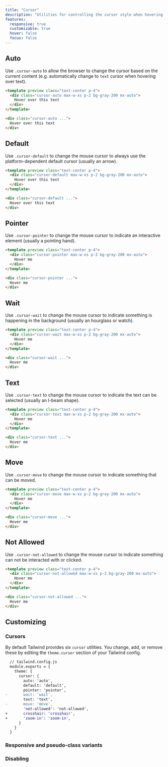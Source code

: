 ```yaml
---
title: "Cursor"
description: "Utilities for controlling the cursor style when hovering over an element."
features:
  responsive: true
  customizable: true
  hover: false
  focus: false
---
```




## Auto

Use `.cursor-auto` to allow the browser to change the cursor based on the current content (e.g. automatically change to `text` cursor when hovering over text).

```html
<template preview class="text-center p-4">
  <div class="cursor-auto max-w-xs p-2 bg-gray-200 mx-auto">
    Hover over this text
  </div>
</template>

<div class="cursor-auto ...">
  Hover over this text
</div>
```

## Default

Use `.cursor-default` to change the mouse cursor to always use the platform-dependent default cursor (usually an arrow).

```html
<template preview class="text-center p-4">
  <div class="cursor-default max-w-xs p-2 bg-gray-200 mx-auto">
    Hover over this text
  </div>
</template>

<div class="cursor-default ...">
  Hover over this text
</div>
```

## Pointer

Use `.cursor-pointer` to change the mouse cursor to indicate an interactive element (usually a pointing hand).

```html
<template preview class="text-center p-4">
  <div class="cursor-pointer max-w-xs p-2 bg-gray-200 mx-auto">
    Hover me
  </div>
</template>

<div class="cursor-pointer ...">
  Hover me
</div>
```

## Wait

Use `.cursor-wait` to change the mouse cursor to indicate something is happening in the background (usually an hourglass or watch).

```html
<template preview class="text-center p-4">
  <div class="cursor-wait max-w-xs p-2 bg-gray-200 mx-auto">
    Hover me
  </div>
</template>

<div class="cursor-wait ...">
  Hover me
</div>
```

## Text

Use `.cursor-text` to change the mouse cursor to indicate the text can be selected (usually an I-beam shape).

```html
<template preview class="text-center p-4">
  <div class="cursor-text max-w-xs p-2 bg-gray-200 mx-auto">
    Hover me
  </div>
</template>

<div class="cursor-text ...">
  Hover me
</div>
```

## Move

Use `.cursor-move` to change the mouse cursor to indicate something that can be moved.

```html
<template preview class="text-center p-4">
  <div class="cursor-move max-w-xs p-2 bg-gray-200 mx-auto">
    Hover me
  </div>
</template>

<div class="cursor-move ...">
  Hover me
</div>
```

## Not Allowed

Use `.cursor-not-allowed` to change the mouse cursor to indicate something can not be interacted with or clicked.

```html
<template preview class="text-center p-4">
  <div class="cursor-not-allowed max-w-xs p-2 bg-gray-200 mx-auto">
    Hover me
  </div>
</template>

<div class="cursor-not-allowed ...">
  Hover me
</div>
```

## Customizing

### Cursors

By default Tailwind provides six `cursor` utilities. You change, add, or remove these by editing the `theme.cursor` section of your Tailwind config.

```diff
  // tailwind.config.js
  module.exports = {
    theme: {
      cursor: {
        auto: 'auto',
        default: 'default',
        pointer: 'pointer',
-       wait: 'wait',
        text: 'text',
-       move: 'move',
        'not-allowed': 'not-allowed',
+       crosshair: 'crosshair',
+       'zoom-in': 'zoom-in',
      }
    }
  }
```

### Responsive and pseudo-class variants

<Variants plugin="cursor" />

### Disabling

<Disabling plugin="cursor" />
